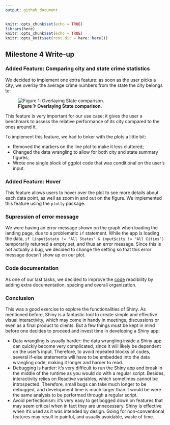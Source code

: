 ```yaml
---
output: github_document
---
```


```r
knitr::opts_chunk$set(echo = TRUE)
library(here)
knitr::opts_chunk$set(echo = TRUE)
knitr::opts_knit$set(root.dir = here::here())
```

## Milestone 4 Write-up

### Added Feature: Comparing city and state crime statistics

We decided to implement one extra feature: as soon as the user picks a city, we overlay the average crime numbers from the state the city belongs to:  

![**Figure 1: Overlaying State comparison.**](../img/img8.png)

This feature is very important for our use case: it gives the user a benchmark to assess the relative performance of its city compared to the ones around it.

To implement this feature, we had to tinker with the plots a little bit:  

- Removed the markers on the line plot to make it less cluttered;
- Changed the data wrangling to allow for both city and state summary figures;
- Wrote one single block of ggplot code that was conditional on the user's input.

### Added Feature: Hover

This feature allows users to hover over the plot to see more details about each data point, as well as zoom in and out on the figure. We implemented this feature using the `plotly` package.

### Supression of error message

We were having an error message shown on the graph when loading the landing page, due to a problematic `if` statement. While the app is loading the data, `if (input$state != "All States" & input$city != "All Cities")` temporarily returned a empty set, and thus an error message. Since this is not actually a bug, we decided to change the setting so that this error message doesn't show up on our plot.

### Code documentation
As one of our last tasks, we decided to improve the [code](../crime_visualizer/app.R) readibility by adding extra documentation, spacing and overall organization.

### Conclusion
This was a good exercise to explore the functionalities of Shiny. As mentioned before, Shiny is a fantastic tool to create simple and effective visual interactivity, which may come in handy in meetings, discussions or even as a final product to clients. But a few things must be kept in mind before one decides to proceed and invest time in developing a Shiny app:  

- Data wrangling is usually harder: the data wrangling inside a Shiny app can quickly become very complicated, since it will likely be dependent on the user's input. Therefore, to avoid repeated blocks of codes, several if-else statements will have to be embedded into the data wrangling code, making it longer and harder to read.
- Debugging is harder: it's very difficult to run the Shiny app and break in the middle of the runtime as you would do with a regular script. Besides, interactivity relies on Reactive variables, which sometimes cannot be introspected. Therefore, small bugs can take much longer to be debugged, and development time is much larger than it would be were the same analysis to be performed through a regular script.
- Avoid perfectionism: it's very easy to get bogged down on features that may seem critical when in fact they are unnecessary. Shiny is effective when it's used as it was intended by design. Going for non-conventional features may result in painful, and usually avoidable, waste of time.

